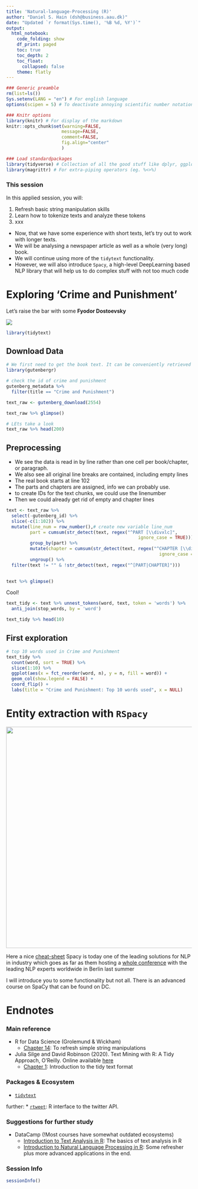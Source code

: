 ```yaml
---
title: 'Natural-language-Processing (R)'
author: "Daniel S. Hain (dsh@business.aau.dk)"
date: "Updated `r format(Sys.time(), '%B %d, %Y')`"
output:
  html_notebook:
    code_folding: show
    df_print: paged
    toc: true
    toc_depth: 2
    toc_float:
      collapsed: false
    theme: flatly
---
```


```r
### Generic preamble
rm(list=ls())
Sys.setenv(LANG = "en") # For english language
options(scipen = 5) # To deactivate annoying scientific number notation

### Knitr options
library(knitr) # For display of the markdown
knitr::opts_chunk$set(warning=FALSE,
                     message=FALSE,
                     comment=FALSE, 
                     fig.align="center"
                     )
```

```r
### Load standardpackages
library(tidyverse) # Collection of all the good stuff like dplyr, ggplot2 ect.
library(magrittr) # For extra-piping operators (eg. %<>%)
```

### This session

In this applied session, you will:

1. Refresh basic string manipulation skills
2. Learn how to tokenize texts and analyze these tokens
3. xxx


* Now, that we have some experience with short texts, let's try out to work with longer texts. 
* We will be analysing a newspaper article as well as a whole (very long) book. 
* We will continue using more of the `tidytext` functionality.
* However, we will also introduce `Spacy`, a high-level DeepLearning based NLP library that will help us to do complex stuff with not too much code 

# Exploring 'Crime and Punishment'

Let's raise the bar with some **Fyodor Dostoevsky**

![](https://i.pinimg.com/564x/bc/eb/9c/bceb9cef99abbed52b940767c9530bbc.jpg)

```r
library(tidytext)
```

## Download Data

```r
# We first need to get the book text. It can be conveniently retrieved via the gutenbergr library, linking r to the Gutenberg project
library(gutenbergr)
```

```r
# check the id of crime and punishment
gutenberg_metadata %>%
  filter(title == "Crime and Punishment")
```

```r
text_raw <- gutenberg_download(2554)
```

```r
text_raw %>% glimpse()
```

```r
# LEts take a look
text_raw %>% head(200)
```

## Preprocessing

* We see the data is read in by line rather than one cell per book/chapter, or paragraph.
* We also see all original line breaks are contained, including empty lines
* The real book starts at line 102
* The parts and chapters are assigned, info we can probably use.
* to create IDs for the text chunks, we could use the linenumber
* Then we could already get rid of empty and chapter lines

```r
text <- text_raw %>%
  select(-gutenberg_id) %>%
  slice(-c(1:102)) %>%
  mutate(line_num = row_number(),# create new variable line_num
         part = cumsum(str_detect(text, regex("^PART [\\divxlc]",
                                                  ignore_case = TRUE)))) %>% # create variable part: Crime and Punishment has 7 parts %>%
         group_by(part) %>%
         mutate(chapter = cumsum(str_detect(text, regex("^CHAPTER [\\divxlc]",
                                                          ignore_case = TRUE)))) %>% # create new variable number of Chapter per part %>%
         ungroup() %>%
  filter(text != "" & !str_detect(text, regex("^[PART|CHAPTER]")))
  
```

```r
text %>% glimpse()
```

Cool!

```r
text_tidy <- text %>% unnest_tokens(word, text, token = 'words') %>%
  anti_join(stop_words, by = 'word')
```

```r
text_tidy %>% head(10)
```

## First exploration

```r
# top 10 words used in Crime and Punishment
text_tidy %>%
  count(word, sort = TRUE) %>%
  slice(1:10) %>%
  ggplot(aes(x = fct_reorder(word, n), y = n, fill = word)) +
  geom_col(show.legend = FALSE) +
  coord_flip() +
  labs(title = "Crime and Punishment: Top 10 words used", x = NULL) 
```

















# Entity extraction with `RSpacy`

![](https://upload.wikimedia.org/wikipedia/commons/thumb/8/88/SpaCy_logo.svg/1200px-SpaCy_logo.svg.png){width=600}


Here a nice [cheat-sheet
](https://www.datacamp.com/community/blog/spacy-cheatsheet)
Spacy is today one of the leading solutions for NLP in industry which goes as far as them hosting a [whole conference](https://www.youtube.com/watch?v=hNPwRPg9BrQ&list=PLBmcuObd5An4UC6jvK_-eSl6jCvP1gwXc) with the leading NLP experts worldwide in Berlin last summer

I will introduce you to some functionality but not all. There is an advanced course on SpaCy that can be found on DC.




# Endnotes

### Main reference

* R for Data Science (Grolemund & Wickham)
   * [Chapter 14](https://r4ds.had.co.nz/strings.html): To refresh simple string manipulations
* Julia Silge and David Robinson (2020). Text Mining with R: A Tidy Approach, O’Reilly. Online available [here](https://www.tidytextmining.com/)
   * [Chapter 1](https://www.tidytextmining.com/tidytext.html): Introduction to the tidy text format

### Packages & Ecosystem

* [`tidytext`](https://github.com/juliasilge/tidytext)

further: 
* [`rtweet`](https://github.com/ropensci/rtweet): R interface to the twitter API.

### Suggestions for further study

* DataCamp (!Most courses have somewhat outdated ecosystems)
   * [Introduction to Text Analysis in R](https://learn.datacamp.com/courses/introduction-to-text-analysis-in-r): The basics of text analysis in R      
   * [Introduction to Natural Language Processing in R](https://learn.datacamp.com/courses/introduction-to-natural-language-processing-in-r): Some refresher plus more advanced applications in the end.         
  
### Session Info

```r
sessionInfo()
```





